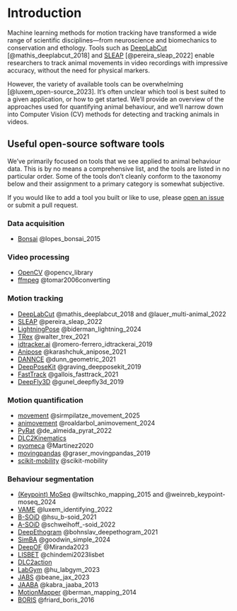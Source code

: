 # Introduction {#sec-intro}

Machine learning methods for motion tracking have transformed a wide range of scientific disciplines—from neuroscience and biomechanics to conservation and ethology.
Tools such as [DeepLabCut](https://www.mackenziemathislab.org/deeplabcut/) [@mathis_deeplabcut_2018] and [SLEAP](https://sleap.ai/) [@pereira_sleap_2022] enable researchers to track animal movements in video recordings with impressive accuracy, without the need for physical markers.

However, the variety of available tools can be overwhelming [@luxem_open-source_2023].
It's often unclear which tool is best suited to a given application, or how to get started.
We'll provide an overview of the approaches used for quantifying animal behaviour,
and we'll narrow down into Computer Vision (CV) methods for detecting and tracking animals in videos.

## Useful open-source software tools

::: {.callout-note}
We've primarily focused on tools that we see applied to animal behaviour data.
This is by no means a comprehensive list, and the tools are listed in no particular order.
Some of the tools don't cleanly conform to the taxonomy below and their assignment to a primary category is somewhat subjective.

If you would like to add a tool you built or like to use, please [open an issue](https://github.com/neuroinformatics-unit/course-animals-in-motion/issues) or submit a pull request.
:::

### Data acquisition

* [Bonsai](https://bonsai-rx.org/) @lopes_bonsai_2015

### Video processing

* [OpenCV](https://opencv.org/) @opencv_library
* [ffmpeg](https://ffmpeg.org/) @tomar2006converting

### Motion tracking

* [DeepLabCut](http://www.mackenziemathislab.org/deeplabcut) @mathis_deeplabcut_2018 and @lauer_multi-animal_2022
* [SLEAP](https://sleap.ai/) @pereira_sleap_2022
* [LightningPose](https://lightning-pose.readthedocs.io/en/latest/) @biderman_lightning_2024
* [TRex](https://trex.run/) @walter_trex_2021
* [idtracker.ai](https://idtrackerai.readthedocs.io/en/latest/) @romero-ferrero_idtrackerai_2019
* [Anipose](https://anipose.readthedocs.io/en/latest/) @karashchuk_anipose_2021
* [DANNCE](https://github.com/spoonsso/dannce/) @dunn_geometric_2021
* [DeepPoseKit](https://github.com/jgraving/deepposekit) @graving_deepposekit_2019
* [FastTrack](https://www.fasttrack.sh/) @gallois_fasttrack_2021
* [DeepFly3D](https://github.com/NeLy-EPFL/DeepFly3D) @gunel_deepfly3d_2019

### Motion quantification

* [movement](https://github.com/neuroinformatics-unit/movement) @sirmpilatze_movement_2025
* [animovement](https://roald-arboel.com/animovement/) @roaldarbol_animovement_2024
* [PyRat](https://github.com/pyratlib/pyrat) @de_almeida_pyrat_2022
* [DLC2Kinematics](https://github.com/AdaptiveMotorControlLab/DLC2Kinematics)
* [pyomeca](https://pyomeca.github.io/pyomeca/) @Martinez2020
* [movingpandas](https://github.com/movingpandas/movingpandas) @graser_movingpandas_2019
* [scikit-mobility](https://github.com/scikit-mobility/scikit-mobility) @scikit-mobility

### Behaviour segmentation

* [(Keypoint) MoSeq](https://dattalab.github.io/moseq2-website/index.html) @wiltschko_mapping_2015 and @weinreb_keypoint-moseq_2024
* [VAME](https://ethoml.github.io/VAME/) @luxem_identifying_2022
* [B-SOiD](https://github.com/YttriLab/B-SOID) @hsu_b-soid_2021
* [A-SOiD](https://github.com/YttriLab/A-SOID) @schweihoff_-soid_2022
* [DeepEthogram](https://github.com/jbohnslav/deepethogram) @bohnslav_deepethogram_2021
* [SimBA](https://simba-uw-tf-dev.readthedocs.io/en/latest/) @goodwin_simple_2024
* [DeepOF](https://deepof.readthedocs.io/en/latest/) @Miranda2023
* [LISBET](https://github.com/BelloneLab/lisbet) @chindemi2023lisbet
* [DLC2action](https://github.com/amathislab/DLC2action)
* [LabGym](https://github.com/umyelab/LabGym) @hu_labgym_2023
* [JABS](https://github.com/KumarLabJax/JABS-behavior-classifier) @beane_jax_2023
* [JAABA](https://jaaba.sourceforge.net/) @kabra_jaaba_2013
* [MotionMapper](https://github.com/gordonberman/MotionMapper) @berman_mapping_2014
* [BORIS](https://www.boris.unito.it/) @friard_boris_2016
